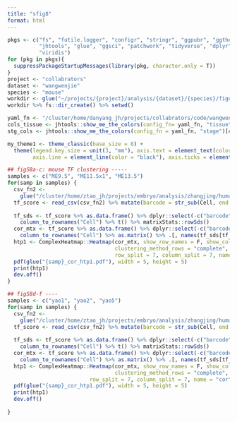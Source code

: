 ```yaml
---
title: "sfig8"
format: html
---
```


```r

pkgs <- c("fs", "futile.logger", "configr", "stringr", "ggpubr", "ggthemes", 
          "jhtools", "glue", "ggsci", "patchwork", "tidyverse", "dplyr", "Seurat", 
          "viridis")  
for (pkg in pkgs){
  suppressPackageStartupMessages(library(pkg, character.only = T))
}
project <- "collabrators"
dataset <- "wangwenjie"
species <- "mouse"
workdir <- glue("~/projects/{project}/analysis/{dataset}/{species}/figures/sfig8")
workdir %>% fs::dir_create() %>% setwd()

yaml_fn <- "/cluster/home/danyang_jh/projects/collabrators/code/wangwenjie/mouse/figures/configs.yaml"
cols_tissue <- jhtools::show_me_the_colors(config_fn= yaml_fn, "tissue")
stg_cols <- jhtools::show_me_the_colors(config_fn = yaml_fn, "stage")[c("CS12", "CS14", "CS18")]

my_theme1 <- theme_classic(base_size = 8) + 
  theme(legend.key.size = unit(3, "mm"), axis.text = element_text(color = "black"), 
        axis.line = element_line(color = "black"), axis.ticks = element_line(color = "black"))

## figS8a-c: mouse TF clustering -----
samples <- c("ME9.5", "ME11.5x1", "ME13.5")
for(samp in samples) {
  csv_fn2 <- 
    glue("/cluster/home/ztao_jh/projects/embryo/analysis/zhangjing/human/rnaseq/pyscenic/mouse/{samp}/{samp}_SCENIC.csv")
  tf_score <- read_csv(csv_fn2) %>% mutate(barcode = str_sub(Cell, end = -3))
  
  tf_sds <- tf_score %>% as.data.frame() %>% dplyr::select(-c("barcode")) %>% 
    column_to_rownames("Cell") %>% t() %>% matrixStats::rowSds()
  cor_mtx <- tf_score %>% as.data.frame() %>% dplyr::select(-c("barcode")) %>% 
    column_to_rownames("Cell") %>% as.matrix() %>% .[, names(tf_sds[tf_sds > 0])] %>% cor() 
  htp1 <- ComplexHeatmap::Heatmap(cor_mtx, show_row_names = F, show_column_names = F, 
                                  clustering_method_rows = "complete", clustering_method_columns = "complete", 
                                  row_split = 7, column_split = 7, name = "cor", raster_by_magick = T)
  pdf(glue("{samp}_cor_htp1.pdf"), width = 5, height = 5)
  print(htp1)
  dev.off()
}

## figS8d-f ----
samples <- c("yao1", "yao2", "yao5")
for(samp in samples) {
  csv_fn2 <- 
    glue("/cluster/home/ztao_jh/projects/embryo/analysis/zhangjing/human/rnaseq/pyscenic/human/{samp}/{samp}_SCENIC.csv")
  tf_score <- read_csv(csv_fn2) %>% mutate(barcode = str_sub(Cell, end = -3))
  
  tf_sds <- tf_score %>% as.data.frame() %>% dplyr::select(-c("barcode")) %>% 
    column_to_rownames("Cell") %>% t() %>% matrixStats::rowSds()
  cor_mtx <- tf_score %>% as.data.frame() %>% dplyr::select(-c("barcode")) %>% 
    column_to_rownames("Cell") %>% as.matrix() %>% .[, names(tf_sds[tf_sds > 0])] %>% cor() 
  htp1 <- ComplexHeatmap::Heatmap(cor_mtx, show_row_names = F, show_column_names = F, 
                                  clustering_method_rows = "complete", clustering_method_columns = "complete", 
                          row_split = 7, column_split = 7, name = "cor", raster_by_magick = T)
  pdf(glue("{samp}_cor_htp1.pdf"), width = 5, height = 5)
  print(htp1)
  dev.off()
  
}


```
